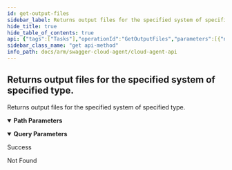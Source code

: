 ```yaml
---
id: get-output-files
sidebar_label: Returns output files for the specified system of specified type.
hide_title: true
hide_table_of_contents: true
api: {"tags":["Tasks"],"operationId":"GetOutputFiles","parameters":[{"name":"systemId","in":"path","description":"","required":true,"schema":{"type":"integer","format":"int32","minimum":1,"maximum":2147483647}},{"name":"taskType","in":"query","description":"","required":false,"schema":{"type":"integer","format":"int32","enum":[0,1]}},{"name":"afterDate","in":"query","description":"","required":false,"schema":{"type":"string","format":"date-time"}}],"responses":{"200":{"description":"Success"},"404":{"description":"Not Found"}},"description":"Returns output files for the specified system of specified type.","method":"get","path":"/api/Tasks/{systemId}/OutputFiles","info":{"version":"v1","title":"Cloud Agent API"},"postman":{"name":"Returns output files for the specified system of specified type.","description":{"type":"text/plain"},"url":{"path":["api","Tasks",":systemId","OutputFiles"],"host":["{{baseUrl}}"],"query":[{"disabled":false,"key":"taskType","value":""},{"disabled":false,"key":"afterDate","value":""}],"variable":[{"disabled":false,"description":{"content":"(Required) ","type":"text/plain"},"type":"any","value":"","key":"systemId"}]},"method":"GET"}}
sidebar_class_name: "get api-method"
info_path: docs/arm/swagger-cloud-agent/cloud-agent-api
---
```



## Returns output files for the specified system of specified type.



Returns output files for the specified system of specified type.

<details style={{"marginBottom":"1rem"}} data-collapsed={false} open={true}><summary style={{}}><strong>Path Parameters</strong></summary><div><ul><ParamsItem className={"paramsItem"} param={{"name":"systemId","in":"path","description":"","required":true,"schema":{"type":"integer","format":"int32","minimum":1,"maximum":2147483647}}}></ParamsItem></ul></div></details><details style={{"marginBottom":"1rem"}} data-collapsed={false} open={true}><summary style={{}}><strong>Query Parameters</strong></summary><div><ul><ParamsItem className={"paramsItem"} param={{"name":"taskType","in":"query","description":"","required":false,"schema":{"type":"integer","format":"int32","enum":[0,1]}}}></ParamsItem><ParamsItem className={"paramsItem"} param={{"name":"afterDate","in":"query","description":"","required":false,"schema":{"type":"string","format":"date-time"}}}></ParamsItem></ul></div></details><div><ApiTabs><TabItem label={"200"} value={"200"}><div>

Success

</div><div></div></TabItem><TabItem label={"404"} value={"404"}><div>

Not Found

</div><div></div></TabItem></ApiTabs></div>
      